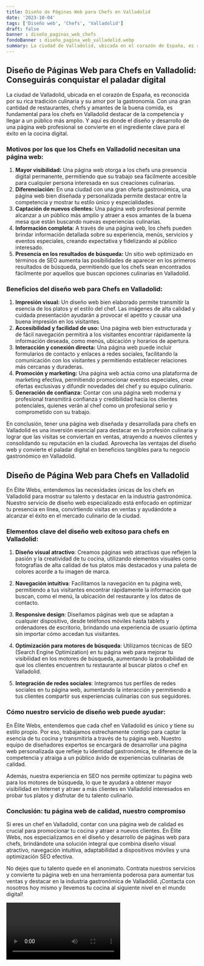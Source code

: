 ```yaml
---
title: Diseño de Páginas Web para Chefs en Valladolid
date: '2023-10-04'
tags: ['Diseño web', 'Chefs', 'Valladolid']
draft: false
banner : diseño_paginas_web_chefs
fondoBanner : diseño_pagina_web_valladolid.webp
summary: La ciudad de Valladolid, ubicada en el corazón de España, es reconocida por su rica tradición culinaria y su amor por la gastronomía. Con una gran cantidad de restaurantes, chefs y amantes de la buena comida, es fundamental para los chefs en Valladolid destacar de la competencia y llegar a un público más amplio. Y aquí es donde el diseño y desarrollo de una página web profesional se convierte en el ingrediente clave para el éxito en la cocina digital.
---
```


## **Diseño de Páginas Web para Chefs en Valladolid: Conseguirás conquistar el paladar digital**

La ciudad de Valladolid, ubicada en el corazón de España, es reconocida por su rica tradición culinaria y su amor por la gastronomía. Con una gran cantidad de restaurantes, chefs y amantes de la buena comida, es fundamental para los chefs en Valladolid destacar de la competencia y llegar a un público más amplio. Y aquí es donde el diseño y desarrollo de una página web profesional se convierte en el ingrediente clave para el éxito en la cocina digital.

### **Motivos por los que los Chefs en Valladolid necesitan una página web:**

1. **Mayor visibilidad:** Una página web otorga a los chefs una presencia digital permanente, permitiendo que su trabajo sea fácilmente accesible para cualquier persona interesada en sus creaciones culinarias.
2. **Diferenciación:** En una ciudad con una gran oferta gastronómica, una página web bien diseñada y personalizada permite destacar entre la competencia y mostrar tu estilo único y especialidades.
3. **Captación de nuevos clientes:** Una página web profesional permite alcanzar a un público más amplio y atraer a esos amantes de la buena mesa que están buscando nuevas experiencias culinarias.
4. **Información completa:** A través de una página web, los chefs pueden brindar información detallada sobre su experiencia, menús, servicios y eventos especiales, creando expectativa y fidelizando al público interesado.
5. **Presencia en los resultados de búsqueda:** Un sitio web optimizado en términos de SEO aumenta las posibilidades de aparecer en los primeros resultados de búsqueda, permitiendo que los chefs sean encontrados fácilmente por aquellos que buscan opciones culinarias en Valladolid.

### **Beneficios del diseño web para Chefs en Valladolid:**

1. **Impresión visual:** Un diseño web bien elaborado permite transmitir la esencia de los platos y el estilo del chef. Las imágenes de alta calidad y cuidada presentación ayudarán a provocar el apetito y causar una buena impresión en los visitantes.
2. **Accesibilidad y facilidad de uso:** Una página web bien estructurada y de fácil navegación permitirá a los visitantes encontrar rápidamente la información deseada, como menús, ubicación y horarios de apertura.
3. **Interacción y conexión directa:** Una página web puede incluir formularios de contacto y enlaces a redes sociales, facilitando la comunicación con los visitantes y permitiendo establecer relaciones más cercanas y duraderas.
4. **Promoción y marketing:** Una página web actúa como una plataforma de marketing efectiva, permitiendo promocionar eventos especiales, crear ofertas exclusivas y difundir novedades del chef y su equipo culinario.
5. **Generación de confianza:** Contar con una página web moderna y profesional transmitirá confianza y credibilidad hacia los clientes potenciales, quienes verán al chef como un profesional serio y comprometido con su trabajo.

En conclusión, tener una página web diseñada y desarrollada para chefs en Valladolid es una inversión esencial para destacar en la profesión culinaria y lograr que las visitas se conviertan en ventas, atrayendo a nuevos clientes y consolidando su reputación en la ciudad. Aprovecha las ventajas del diseño web y convierte el paladar digital en beneficios tangibles para tu negocio gastronómico en Valladolid.

<GifSeo />

<Cta />

## Diseño de Página Web para Chefs en Valladolid

En Élite Webs, entendemos las necesidades únicas de los chefs en Valladolid para mostrar su talento y destacar en la industria gastronómica. Nuestro servicio de diseño web especializado está enfocado en optimizar tu presencia en línea, convirtiendo visitas en ventas y ayudándote a alcanzar el éxito en el mercado culinario de la ciudad.

### Elementos clave del diseño web exitoso para chefs en Valladolid:

1. **Diseño visual atractivo**: Creamos páginas web atractivas que reflejen la pasión y la creatividad de tu cocina, utilizando elementos visuales como fotografías de alta calidad de tus platos más destacados y una paleta de colores acorde a tu imagen de marca.

2. **Navegación intuitiva**: Facilitamos la navegación en tu página web, permitiendo a tus visitantes encontrar rápidamente la información que buscan, como el menú, la ubicación del restaurante y los datos de contacto.

3. **Responsive design**: Diseñamos páginas web que se adaptan a cualquier dispositivo, desde teléfonos móviles hasta tablets y ordenadores de escritorio, brindando una experiencia de usuario óptima sin importar cómo accedan tus visitantes.

4. **Optimización para motores de búsqueda**: Utilizamos técnicas de SEO (Search Engine Optimization) en tu página web para mejorar tu visibilidad en los motores de búsqueda, aumentando la probabilidad de que los clientes encuentren tu restaurante al buscar platos o chef en Valladolid.

5. **Integración de redes sociales**: Integramos tus perfiles de redes sociales en tu página web, aumentando la interacción y permitiendo a tus clientes compartir sus experiencias culinarias con sus seguidores.

### Cómo nuestro servicio de diseño web puede ayudar:

En Élite Webs, entendemos que cada chef en Valladolid es único y tiene su estilo propio. Por eso, trabajamos estrechamente contigo para captar la esencia de tu cocina y transmitirla a través de tu página web. Nuestro equipo de diseñadores expertos se encargará de desarrollar una página web personalizada que refleje tu identidad gastronómica, te diferencie de la competencia y atraiga a un público ávido de experiencias culinarias de calidad.

Además, nuestra experiencia en SEO nos permite optimizar tu página web para los motores de búsqueda, lo que te ayudará a obtener mayor visibilidad en Internet y atraer a más clientes en Valladolid interesados en probar tus platos y disfrutar de tu talento culinario.

### Conclusión: tu página web de calidad, nuestro compromiso

Si eres un chef en Valladolid, contar con una página web de calidad es crucial para promocionar tu cocina y atraer a nuevos clientes. En Élite Webs, nos especializamos en el diseño y desarrollo de páginas web para chefs, brindándote una solución integral que combina diseño visual atractivo, navegación intuitiva, adaptabilidad a dispositivos móviles y una optimización SEO efectiva.

No dejes que tu talento quede en el anonimato. Contrata nuestros servicios y convierte tu página web en una herramienta poderosa para aumentar tus ventas y destacar en la industria gastronómica de Valladolid. ¡Contacta con nosotros hoy mismo y llevemos tu cocina al siguiente nivel en el mundo digital!

<Video />

<CtaBot job='Chefs' city='Valladolid'/>

<Gmaps query='Valladolid+españa+maps' />